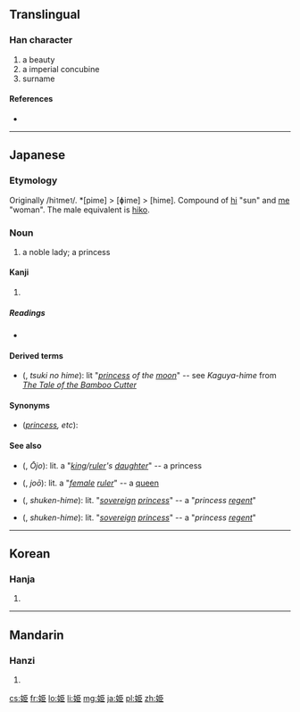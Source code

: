 ==Translingual==
===Han character===
{{Han char|rn=38|rad=女|as=06|sn=9|four=|canj=女尸中中 (VSLL), X女尸中中 (XVSLL)|ids=⿰[[女]][[臣]]}}

# a beauty
# a imperial concubine
# surname

====References====
* {{Han ref|kx=0260.220|dkj=06229|dj=0526.210|hdz=21043.040|uh=59EB|ud=23019}}

----

==Japanese==
{{ja-see-also|姫-}}

===Etymology===
Originally /hi<small>1</small>me<small>1</small>/. *[pime] > [ɸime] > [hime]. Compound of [[日|hi]] "sun" and [[女|me]] "woman". The male equivalent is [[彦|hiko]].

===Noun===
{{wikipedia|Hime}}
{{ja-noun|k|hira=ひめ|rom=hime}}

# a noble lady; a princess

====Kanji====
{{ja-kanji|grade=c|rs=女06}}

# {{defn|lang=ja|sort=女06}}

=====Readings=====
* {{ja-readings|on={{l|ja|き}} (ki)|kun={{l|ja|ひめ}} (hime)}}

==== Derived terms ====
* {{l|ja|月の姫}} ({{l|ja|つきのひめ}}, ''tsuki no hime''): lit "''[[princess]] of the [[moon]]''" -- see ''Kaguya-hime'' from ''[[w:The Tale of the Bamboo Cutter|The Tale of the Bamboo Cutter]]''

==== Synonyms ====
* (''[[princess]], etc''): {{l|ja|姬}}

==== See also ====
* {{l|ja|王女}} ({{l|ja|おうじょ}}, ''Ōjo''): lit. a "''[[king]]/[[ruler]]'s [[daughter]]''" -- a princess
* {{l|ja|女王}} ({{l|ja|じょおう}}, ''joō''): lit. a "''[[female]] [[ruler]]''" -- a [[queen]]
* {{l|ja|主権姫}} ({{l|ja|しゅけんひめ}}, ''shuken-hime''): lit. "''[[sovereign]] [[princess]]''" -- a "''princess [[regent]]''"
* {{l|ja|主權姫}} ({{l|ja|しゅけんひめ}}, ''shuken-hime''): lit. "''[[sovereign]] [[princess]]''" -- a "''princess [[regent]]''"
----

==Korean==

===Hanja===
{{ko-hanja|hangeul=희|rv=hui|mr=hŭi}}

# {{defn|lang=ko|sort=女06}}

----

==Mandarin==

===Hanzi===
{{cmn-hanzi|pin=[[jī]] ([[ji1]])|wg=chi<sup>1</sup>}}

# {{defn|lang=cmn|sort=女06}}

[[cs:姫]]
[[fr:姫]]
[[lo:姫]]
[[li:姫]]
[[mg:姫]]
[[ja:姫]]
[[pl:姫]]
[[zh:姫]]